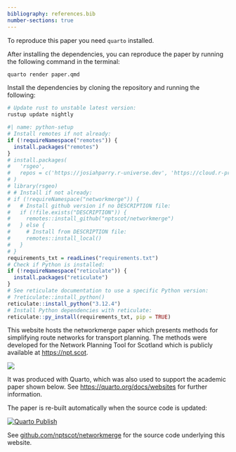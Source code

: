 ```yaml
---
bibliography: references.bib
number-sections: true
---
```



To reproduce this paper you need `quarto` installed.

After installing the dependencies, you can reproduce the paper by running the following command in the terminal:

```bash
quarto render paper.qmd
```

Install the dependencies by cloning the repository and running the following:

```bash
# Update rust to unstable latest version:
rustup update nightly
```

```r
#| name: python-setup
# Install remotes if not already:
if (!requireNamespace("remotes")) {
  install.packages("remotes")
}
# install.packages(
#   'rsgeo', 
#   repos = c('https://josiahparry.r-universe.dev', 'https://cloud.r-project.org')
# )
# library(rsgeo)
# # Install if not already:
# if (!requireNamespace("networkmerge")) {
#   # Install github version if no DESCRIPTION file:
#   if (!file.exists("DESCRIPTION")) {
#     remotes::install_github("nptscot/networkmerge")
#   } else {
#     # Install from DESCRIPTION file:
#     remotes::install_local()
#   }
# }
requirements_txt = readLines("requirements.txt")
# Check if Python is installed:
if (!requireNamespace("reticulate")) {
  install.packages("reticulate")
}
# See reticulate documentation to use a specific Python version:
# ?reticulate::install_python()
reticulate::install_python("3.12.4")
# Install Python dependencies with reticulate:
reticulate::py_install(requirements_txt, pip = TRUE)
```

This website hosts the networkmerge paper which presents methods for simplifying route networks for transport planning.
The methods were developed for the Network Planning Tool for Scotland which is publicly available at <https://npt.scot>.

[![](images/paste-2.png)](paper.html)

It was produced with Quarto, which was also used to support the academic paper shown below.
See <https://quarto.org/docs/websites> for further information.

The paper is re-built automatically when the source code is updated:

[![Quarto Publish](https://github.com/nptscot/networkmerge/actions/workflows/publish.yml/badge.svg)](https://github.com/nptscot/networkmerge/actions/workflows/publish.yml)

See [github.com/nptscot/networkmerge](https://github.com/nptscot) for the source code underlying this website.